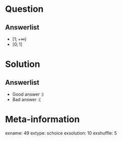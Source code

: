 Question
========


Answerlist
----------
*  $[1;+\infty)$
*  $[0;1]$

Solution
========

Answerlist
----------
*  Good answer :)
*  Bad answer :(

Meta-information
================
exname: 49
extype: schoice
exsolution: 10
exshuffle: 5
